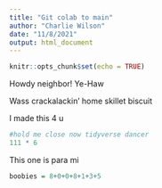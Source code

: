 ```yaml
---
title: "Git colab to main"
author: "Charlie Wilson"
date: "11/8/2021"
output: html_document
---
```


```r
knitr::opts_chunk$set(echo = TRUE)
```

Howdy neighbor! Ye-Haw 

Wass crackalackin' home skillet biscuit

I made this 4 u
```r
#hold me close now tidyverse dancer
111 * 6
```

This one is para mi
```r
boobies = 8+0+0+8+1+3+5 
```

